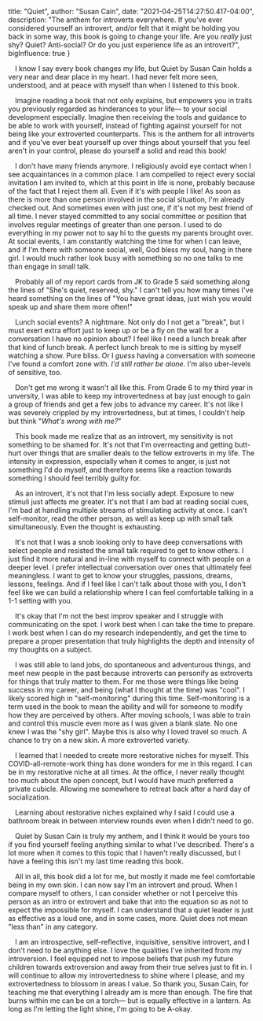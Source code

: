 
  title: "Quiet",
  author: "Susan Cain",
  date: "2021-04-25T14:27:50.417-04:00",
  description: "The anthem for introverts everywhere. If you've ever considered yourself an introvert, and/or felt that it might be holding you back in some way, this book is going to change your life. Are you <em>really</em> just shy? Quiet? Anti-social? Or do you just experience life as an introvert?",
  bigInfluence: true
}


&emsp;I know I say every book changes my life, but Quiet by Susan Cain holds a very near and dear place in my heart. I had never felt more seen, understood, and at peace with myself than when I listened to this book.

&emsp;Imagine reading a book that not only explains, but empowers you in traits you previously regarded as hinderances to your life— to your social development especially. Imagine then receiving the tools and guidance to be able to work with yourself, instead of fighting against yourself for not being like your extroverted counterparts. This is the anthem for all introverts and if you've ever beat yourself up over things about yourself that you feel aren't in your control, please do yourself a solid and read this book!

&emsp;I don't have many friends anymore. I religiously avoid eye contact when I see acquaintances in a common place. I am compelled to reject every social invitation I am invited to, which at this point in life is none, probably because of the fact that I reject them all. Even if it's with people I like! As soon as there is more than one person involved in the social situation, I'm already checked out. And sometimes even with just one, if it's not my best friend of all time. I never stayed committed to any social committee or position that involves regular meetings of greater than one person. I used to do everything in my power not to say hi to the guests my parents brought over. At social events, I am constantly watching the time for when I can leave, and if I'm there with someone social, well, God bless my soul, hang in there girl. I would much rather look busy with something so no one talks to me than engage in small talk.

&emsp;Probably all of my report cards from JK to Grade 5 said something along the lines of "She's quiet, reserved, shy." I can't tell you how many times I've heard something on the lines of "You have great ideas, just wish you would speak up and share them more often!"

&emsp;Lunch social events? A nightmare. Not only do I not get a "break", but I must exert extra effort just to keep up or be a fly on the wall for a conversation I have no opinion about? I feel like I need a lunch break after that kind of lunch break. A perfect lunch break to me is sitting by myself watching a show. Pure bliss. Or I *guess* having a conversation with someone I've found a comfort zone with. *I'd still rather be alone*. I'm also uber-levels of sensitive, too.

&emsp;Don't get me wrong it wasn't all like this. From Grade 6 to my third year in unversity, I was able to keep my introvertedness at bay just enough to gain a group of friends and get a few jobs to advance my career. It's not like I was severely crippled by my introvertedness, but at times, I couldn't help but think "*What's wrong with me?*"

&emsp;This book made me realize that as an introvert, my sensitivity is not something to be shamed for. It's not that I'm overreacting and getting butt-hurt over things that are smaller deals to the fellow extroverts in my life. The intensity in expression, especially when it comes to anger, is just not something I'd do myself, and therefore seems like a reaction towards something I should feel terribly guilty for.

&emsp;As an introvert, it's not that I'm less socially adept. Exposure to new stimuli just affects me greater. It's not that I am bad at reading social cues, I'm bad at handling multiple streams of stimulating activity at once. I can't self-monitor, read the other person, as well as keep up with small talk simultaneously. Even the thought is exhausting.

&emsp;It's not that I was a snob looking only to have deep conversations with select people and resisted the small talk required to get to know others. I just find it more natural and in-line with myself to connect with people on a deeper level. I  prefer intellectual conversation over ones that ultimately feel meaningless. I want to get to know your struggles, passions, dreams, lessons, feelings. And if I feel like I can't talk about those with you, I don't feel like we can build a relationship where I can feel comfortable talking in a 1-1 setting with you.

&emsp;It's okay that I'm not the best improv speaker and I struggle with communicating on the spot. I work best when I can take the time to prepare. I work best when I can do my research independently, and get the time to prepare a proper presentation that truly highlights the depth and intensity of my thoughts on a subject.

&emsp;I was still able to land jobs, do spontaneous and adventurous things, and meet new people in the past because introverts can personify as extroverts for things that truly matter to them. For me those were things like being success in my career, and being (what I thought at the time) was "cool". I likely scored high in "self-monitoring" during this time. Self-monitoring is a term used in the book to mean the ability and will for someone to modify how they are perceived by others. After moving schools, I was able to train and control this muscle even more as I was given a blank slate. No one knew I was the "shy girl". Maybe this is also why I loved travel so much. A chance to try on a new skin. A more extroverted variety.

&emsp;I learned that I needed to create more restorative niches for myself. This COVID-all-remote-work thing has done wonders for me in this regard. I can be in my restorative niche at all times. At the office, I never really thought too much about the open concept, but I would have much preferred a private cubicle. Allowing me somewhere to retreat back after a hard day of socialization.

&emsp;Learning about restorative niches explained why I said I could use a bathroom break in between interview rounds even when I didn't need to go.

&emsp;Quiet by Susan Cain is truly my anthem, and I think it would be yours too if you find yourself feeling anything similar to what I've described. There's a lot more when it comes to this topic that I haven't really discussed, but I have a feeling this isn't my last time reading this book.

&emsp;All in all, this book did a lot for me, but mostly it made me feel comfortable being in my own skin. I can now say I'm an introvert and proud. When I compare myself to others, I can consider whether or not I perceive this person as an intro or extrovert and bake that into the equation so as not to expect the impossible for myself. I can understand that a quiet leader is just as effective as a loud one, and in some cases, more. Quiet does not mean "less than" in any category.

&emsp;I am an introspective, self-reflective, inquisitive, sensitive introvert, and I don't need to be anything else. I love the qualities I've inherited from my introversion.  I feel equipped not to impose beliefs that push my future children towards extroversion and away from their true selves just to fit in. I will continue to allow my introvertedness to shine where I please, and my extrovertedness to blossom in areas I value. So thank you, Susan Cain, for teaching me that everything I already am is more than enough. The fire that burns within me can be on a torch— but is equally effective in a lantern. As long as I'm letting the light shine, I'm going to be A-okay.
